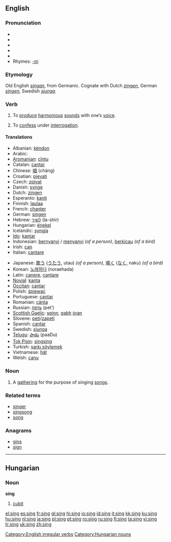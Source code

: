 ==English==

===Pronunciation===
*{{IPA|/sɪŋ/}}
*{{AHD|/sĭng/}}
*{{SAMPA|/sIN/}}
*{{audio|en-uk-sing.ogg|Audio (UK)}}
*{{audio|en-us-sing.ogg|Audio (US)}}
*Rhymes: [[Rhymes:English:-ɪŋ|-ɪŋ]]

===Etymology===
Old English ''[[singan]]'', from Germanic.  Cognate with Dutch ''[[zingen]]'', German ''[[singen]]'', Swedish ''[[sjunga]]''.

===Verb===
{{en-verb|sings|singing|sang|sung}}

# To [[produce]] [[harmonious]] [[sound]]s with one’s [[voice]].
# {{slang}} To [[confess]] under [[interrogation]].

====Translations====
{{top}}
*Albanian: [[këndon]]
*Arabic: {{ARchar|[[غنى]]}} {{IPAchar|(ğániya)}}
*[[Aromanian]]: [[cîntu]]
*Catalan: [[cantar]]
*Chinese: [[唱]] (chàng)
*Croatian: [[pjevati]]
*Czech: [[zpívat]]
*Danish: [[synge]]
*Dutch: [[zingen]]
*Esperanto: [[kanti]]
*Finnish: [[laulaa]]
*French: [[chanter]]
*German: [[singen]]
*Hebrew: [[לשיר]] (la-shir)
*Hungarian: [[énekel]]
*Icelandic: [[syngja]]
*[[Ido]]: [[kantar]]
*Indonesian: [[nyanyi|bernyanyi]] / [[nyanyi|menyanyi]] ''(of a person)'', [[kicau|berkicau]] ''(of a bird)''
*Irish: [[can]]
*Italian: [[cantare]]
{{mid}}
*Japanese: [[歌う]] ([[うたう]], utau) ''(of a person)'', [[鳴く]] ([[なく]], naku) ''(of a bird)''
*Korean: [[노래하다]] (noraehada)
*Latin: [[canere]], [[cantare]]
*[[Novial]]: [[kanta]]
*[[Occitan]]: [[cantar]]
*Polish: [[śpiewać]]
*Portuguese: [[cantar]]
*Romanian: [[cânta]]
*Russian: [[петь]] (pet’)
*[[Scottish Gaelic]]: [[seinn]], [[gabh]] [[òran]]
*Slovene: [[peti]]/[[zapeti]]
*Spanish: [[cantar]]
*Swedish: [[sjunga]]
*[[Telugu]]: [[పాడు]] (paaDu)
*[[Tok Pisin]]: [[singsing]]
*Turkish: [[şarkı söylemek]]
*Vietnamese: [[hát#Vietnamese|hát]]
*Welsh: [[canu]]
{{bottom}}

===Noun===
{{en-noun}}

# A [[gathering]] for the purpose of singing [[song]]s.

===Related terms===
*[[singer]]
*[[singsong]]
*[[song]]

===Anagrams===
*[[gins]]
*[[sign]]

[[Category:English irregular verbs]]

----

==Hungarian==

===Noun===
'''sing'''

# [[cubit]]

[[Category:Hungarian nouns]]

[[el:sing]]
[[es:sing]]
[[fr:sing]]
[[gl:sing]]
[[hi:sing]]
[[io:sing]]
[[id:sing]]
[[it:sing]]
[[kk:sing]]
[[ku:sing]]
[[hu:sing]]
[[nl:sing]]
[[ja:sing]]
[[pl:sing]]
[[pt:sing]]
[[ro:sing]]
[[ru:sing]]
[[fi:sing]]
[[ta:sing]]
[[vi:sing]]
[[tr:sing]]
[[uk:sing]]
[[zh:sing]]